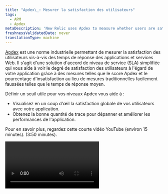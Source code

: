 ```yaml
---
title: "Apdex\_: Mesurer la satisfaction des utilisateurs"
tags:
  - APM
  - Apdex
metaDescription: 'New Relic uses Apdex to measure whether users are satisfied, tolerating, or dissatisfied with your app''s response time.'
freshnessValidatedDate: never
translationType: machine
---
```


[Apdex](https://www.apdex.org/) est une norme industrielle permettant de mesurer la satisfaction des utilisateurs vis-à-vis des temps de réponse des applications et services Web. Il s&apos;agit d&apos;une solution d&apos;accord de niveau de service (SLA) simplifiée qui vous aide à voir le degré de satisfaction des utilisateurs à l&apos;égard de votre application grâce à des mesures telles que le score Apdex et le pourcentage d&apos;insatisfaction au lieu de mesures traditionnelles facilement faussées telles que le temps de réponse moyen.

Définir un seuil utile pour vos niveaux Apdex vous aide à :

* Visualisez en un coup d&apos;œil la satisfaction globale de vos utilisateurs avec votre application.
* Obtenez la bonne quantité de trace pour dépanner et améliorer les performances de l&apos;application.

<TechTileGrid>
  <TechTile name="Go agent" icon="logo-go" to="https://one.newrelic.com/nr1-core?state=985d4005-ba90-a8c7-1da1-2af34539b03b" />

  <TechTile name="Java agent" icon="logo-java" to="https://one.newrelic.com/nr1-core?state=80d18bcb-4919-1fcb-2b77-9406838eb916" />

  <TechTile name=".NET agent" icon="logo-dotnet" to="https://one.newrelic.com/nr1-core?state=30e93090-6dfa-6b70-8e75-472f54414355" />

  <TechTile name="Node.js agent" icon="logo-nodejs" to="https://one.newrelic.com/marketplace/install-data-source?state=be2e62fa-cc3b-c428-27c4-8d662c9e80a1" />

  <TechTile name="PHP agent" icon="logo-php" to="https://one.newrelic.com/nr1-core?state=aa633b41-72d4-009c-3abf-55dcf64894fe" />

  <TechTile name="Python agent" icon="logo-python" to="https://one.newrelic.com/nr1-core?state=20fda75b-58fb-a92a-f9e1-7b052035c6e8" />

  <TechTile name="Ruby agent" icon="logo-ruby" to="https://one.newrelic.com/nr1-core?state=d69143ab-605c-579b-25bf-cc6e5fee5b80" />
</TechTileGrid>

Pour en savoir plus, regardez cette courte vidéo YouTube (environ 15 minutes). (3:50 minutes).

<Video id="VqOLmXxpkTw" type="youtube" />

##

## Comment utiliser Apdex [#what-is]

Le score Apdex est une valeur de rapport entre le nombre de requests satisfaites et tolérantes et le nombre total requests effectuées. Chaque demande satisfaite compte comme une demande, tandis que chaque demande tolérée compte comme une demi-demande satisfaite.

Un score Apdex varie de 0 à 1, 0 étant le pire score possible (100 % des temps de réponse étaient frustrés) et 1 étant le meilleur score possible (100 % des temps de réponse étaient satisfaits).

<DNT>
  **Example Apdex score:**
</DNT>

Pendant une période de 2 minutes, un hôte traite 200 requests. Le seuil Apdex T = 0,5 seconde (500 ms). Cette valeur est arbitraire et est sélectionnée par l&apos;utilisateur.

* 170 des requests ont été traitées dans un délai de 500 ms, elles sont donc classées comme satisfaites.
* 20 des requests ont été traitées entre 500 ms et 2 secondes (2000 ms), elles sont donc classées comme Tolérantes.
* Les 10 autres n’ont pas été traités correctement ou ont pris plus de 2 secondes, ils sont donc classés comme frustrés.

Le score Apdex résultant est de 0,9 : `(170 + (20/2))/200 = 0.9`.

<Callout variant="important">
  La formule utilisée pour calculer le score Apdex est conçue pour les applications à haut débit. Si le débit de votre application est inférieur à 100 RPM, les données collectées ne sont pas suffisantes pour déterminer un score stable. L&apos;instabilité peut entraîner un comportement inattendu de la condition d&apos;alerte Apdex.
</Callout>

## Nombre d&apos;Apdex

Apdex suit trois décomptes de réponses :

* <DNT>**Satisfied:**</DNT> Le temps de réponse est inférieur ou égal à T.
* <DNT>**Tolerating:**</DNT> Le temps de réponse est supérieur à T et inférieur ou égal à 4T. Dans cet exemple, 4 x 1,2 = 4,8 secondes est le temps de réponse maximal tolérable.
* <DNT>**Frustrated:**</DNT> Le temps de réponse est supérieur à 4T ou la requête renvoie une erreur côté serveur. Un [taux d&apos;erreur élevé](/docs/apm/applications-menu/error-analytics/introduction-error-analytics) peut vous amener à avoir un temps de réponse moyen satisfaisant, mais un score Apdex médiocre.

La valeur `apdex_f` de votre fichier de configuration est quatre fois supérieure à la valeur Apdex T de votre serveur d&apos;applications. Ce seuil est utile, par exemple, avec [trace de transaction](/docs/traces/configuring-transaction-traces). Pour plus d&apos;informations, consultez la [documentation du fichier de configuration](/docs/agents/manage-apm-agents/configuration/configure-agent) de votre agent New Relic.

Le calcul du temps changera en fonction du paramètre T de votre propre application. Dans l’exemple suivant, T = 1,2 seconde.

<table>
  <thead>
    <tr>
      <th>
        <DNT>
          **Level**
        </DNT>
      </th>

      <th>
        <DNT>
          **Multiplier**
        </DNT>
      </th>

      <th>
        <DNT>
          **Time (T Example = 1.2)**
        </DNT>
      </th>
    </tr>
  </thead>

  <tbody>
    <tr>
      <td>
        Satisfait
      </td>

      <td>
        T ou moins
      </td>

      <td>
        &lt;= 1,2 seconde
      </td>
    </tr>

    <tr>
      <td>
        Toléré
      </td>

      <td>
        &gt;T, &lt;= 4T
      </td>

      <td>
        Entre 1,2 et 4,8 secondes
      </td>
    </tr>

    <tr>
      <td>
        Frustré
      </td>

      <td>
        &gt; 4T
      </td>

      <td>
        Plus de 4,8 secondes
      </td>
    </tr>
  </tbody>
</table>

Après avoir défini vos niveaux Apdex, utilisez l&apos;une des [ressources de New Relic pour vous aider à identifier et à résoudre les problèmes](/docs/apm/new-relic-apm/apdex/view-your-apdex-score) qui indiquent une mauvaise expérience client avec votre application.

Vous pouvez définir plusieurs valeurs Apdex T pour chacune d&apos;entre elles :

<table>
  <thead>
    <tr>
      <th style={{ width: "200px" }}>
        Mesures Apdex
      </th>

      <th>
        Commentaires
      </th>
    </tr>
  </thead>

  <tbody>
    <tr>
      <td>
        Applications APM
      </td>

      <td>
        APM monitore les performances de ces applications. Pour [définir leurs paramètres Apdex](/docs/apm/new-relic-apm/apdex/change-your-apdex-settings), utilisez l&apos;UI APM. Vous pouvez trouver <DNT>**Apdex**</DNT> sur la page [de résumé de l&apos;APM](/docs/apm/applications-menu/monitoring/apm-overview-page) .
      </td>
    </tr>

    <tr>
      <td>
        Applications de navigateur
      </td>

      <td>
        Browser monitore l’expérience finale de l’utilisateur pour ces applications. Au lieu d&apos;utiliser Apdex pour monitorer votre utilisateur, nous vous recommandons [Core Web Vitals](/docs/journey-performance/guide-to-monitoring-core-web-vitals).
      </td>
    </tr>

    <tr>
      <td>
        clé de transaction
      </td>

      <td>
        Il s’agit [de transactions importantes pour votre entreprise](/docs/apm/transactions/key-transactions/introduction-key-transactions) que vous choisissez de monitorer. Vous pouvez [définir les paramètres Apdex pour la clé de transaction](/docs/apm/transactions/key-transactions/create-update-key-transactions) sur la page <DNT>**Key transactions**</DNT> .

        <Callout variant="important">
          Le paramètre Apdex de la transaction clé remplace la valeur T de cette application. Pour plus de détails, voir [la clé de transaction Apdex](/docs/apm/transactions/key-transactions/create-update-key-transactions#apdex).
        </Callout>
      </td>
    </tr>
  </tbody>
</table>

## Alerte Apdex [#apdex-alerts]

Vous pouvez également [configurer la condition d&apos;alerte](/docs/alerts/create-alert/create-alert-condition/alert-conditions) pour Apdex. Lorsque le score Apdex dépasse le [seuil](/docs/alerts/new-relic-alerts/configuring-alert-policies/define-thresholds-trigger-alert) que vous définissez, New Relic envoie une alerte au mécanisme de notification (canal).

## Pages d&apos;erreurs [#error]

Toute requête qui renvoie une erreur côté serveur telle que `500: Application Error` est une réponse frustrante, quelle que soit sa vitesse de retour. Vous pouvez utiliser Apdex pour visualiser l&apos;impact de ces erreurs, puis identifier et résoudre ces erreurs avec les outils [d&apos;analyse d&apos;erreurs](/docs/apm/applications-menu/error-analytics/introduction-error-analytics) et [de profil d&apos;erreur](/docs/apm/applications-menu/error-analytics/apm-error-profiles-troubleshoot-trends) intégrés de New Relic.

## Pourcentage d&apos;insatisfaction [#dissatisfaction]

Le <DNT>**dissatisfaction percentage**</DNT> est le pourcentage de l&apos;insatisfaction totale ressentie par l&apos;utilisateur de l&apos;application qui est contribué par une transaction.

<DNT>
  **Example Apdex dissatisfaction calculation:**
</DNT>

Frustrations (Transaction) + Tolérances (Transaction)/2

Frustrations (App) + Tolérances (App)/2

Pour [visualiser le pourcentage d&apos;insatisfaction](/docs/apm/new-relic-apm/apdex/view-your-apdex-score#apdex-dissat), vous pouvez trier vos transactions par les plus insatisfaisantes.

Si une transaction est toujours frustrante et lente mais rarement visitée, cela ne contribuera pas beaucoup à l&apos;insatisfaction totale de l&apos;application. À l’inverse, si une transaction est normalement rapide, mais a un débit élevé, cela peut contribuer à une grande partie de l’insatisfaction de l’application simplement parce qu’elle contribue à une grande partie du trafic de votre application.

## Personnaliser les visualisations Apdex [#insights]

Utilisez le générateur de requêtes pour personnaliser la façon dont vous visualisez Apdex :

* [Créez un dashboard](/docs/query-your-data/explore-query-data/query-builder/introduction-query-builder) pour analyser et partager vos données Apdex.
* [Analysez vos données Apdex](/docs/insights/new-relic-insights/using-new-relic-query-language/nrql-reference#func-apdex) avec la requête NRQL .

## Modifier les paramètres Apdex

Vous pouvez définir des valeurs Apdex T pour chaque application. Vous pouvez également définir un seuil Apdex T individuel pour [la transaction clé](/docs/apm/transactions/key-transactions/introduction-key-transactions).

Pour un aperçu rapide des raisons pour lesquelles les mesures Apdex sont importantes et comment savoir quel seuil convient à votre application, regardez cette courte vidéo YouTube (environ 150 Mbit/s). (3:40 minutes).

<Video id="RoLIBfEpYZg" type="youtube" />

<CollapserGroup>
  <Collapser className="freq-link" id="apm-apdex" title="Modifier les paramètres APM Apdex">
    Vous ne pouvez modifier le seuil Apdex que pour les applications qui signalent activement des données. Par exemple, si l&apos;une de vos applications n&apos;effectue pas de rapport, vous ne verrez pas ses options de configuration Apdex.

    Le seuil Apdex T par défaut pour un serveur d&apos;applications est de 0,5 seconde. Pour modifier le seuil du serveur d&apos;applications par défaut pour la transaction Web :

    1. Allez à <DNT>**[one.newrelic.com &gt; All capabilities](https://one.newrelic.com/all-capabilities) &gt; (select an app) &gt; Settings &gt; Application &gt; Application settings**</DNT>.
    2. Dans la section <DNT>**Application server**</DNT> , définissez la valeur <DNT>**Apdex T**</DNT> (en secondes) pour cette application.
    3. Sélectionnez <DNT>**Save application settings**</DNT>.

    Après avoir modifié les paramètres Apdex, une barre verticale noire apparaît dans le graphique principal sur la [page APM <DNT>**Summary**</DNT> ](/docs/apm/applications-menu/monitoring/apm-overview-page).
  </Collapser>
</CollapserGroup>